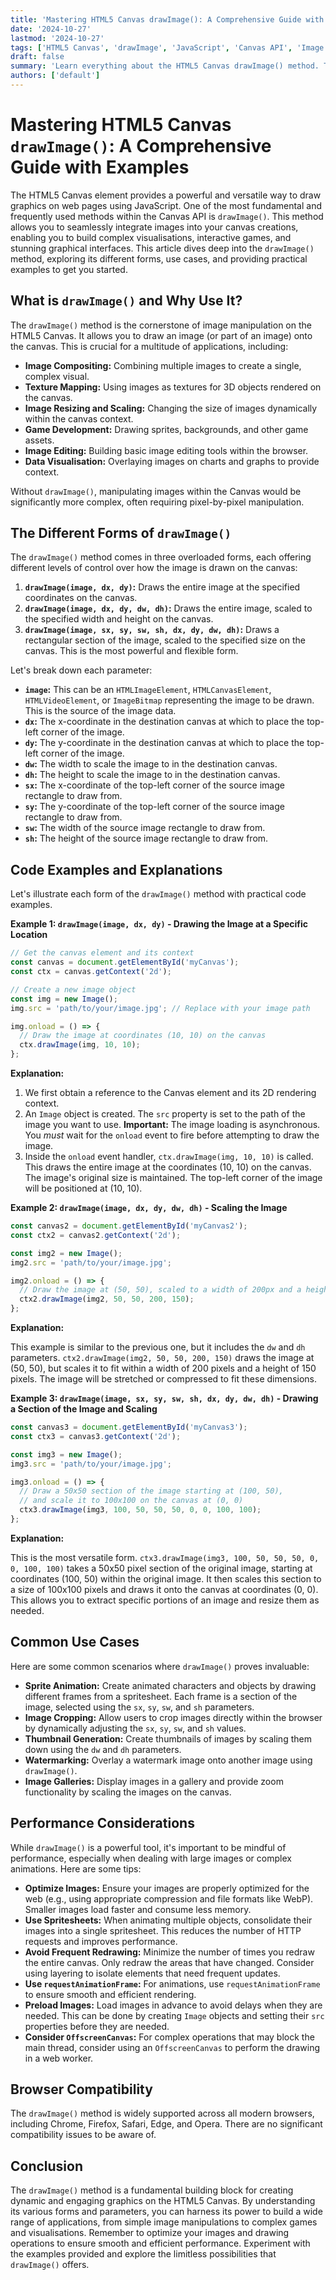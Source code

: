 ```yaml
---
title: 'Mastering HTML5 Canvas drawImage(): A Comprehensive Guide with Examples'
date: '2024-10-27'
lastmod: '2024-10-27'
tags: ['HTML5 Canvas', 'drawImage', 'JavaScript', 'Canvas API', 'Image Manipulation', 'Graphics Programming']
draft: false
summary: 'Learn everything about the HTML5 Canvas drawImage() method. This comprehensive guide covers its various forms, use cases, performance tips, and common pitfalls with clear code examples.'
authors: ['default']
---
```


# Mastering HTML5 Canvas `drawImage()`: A Comprehensive Guide with Examples

The HTML5 Canvas element provides a powerful and versatile way to draw graphics on web pages using JavaScript.  One of the most fundamental and frequently used methods within the Canvas API is `drawImage()`. This method allows you to seamlessly integrate images into your canvas creations, enabling you to build complex visualisations, interactive games, and stunning graphical interfaces.  This article dives deep into the `drawImage()` method, exploring its different forms, use cases, and providing practical examples to get you started.

## What is `drawImage()` and Why Use It?

The `drawImage()` method is the cornerstone of image manipulation on the HTML5 Canvas. It allows you to draw an image (or part of an image) onto the canvas.  This is crucial for a multitude of applications, including:

*   **Image Compositing:** Combining multiple images to create a single, complex visual.
*   **Texture Mapping:**  Using images as textures for 3D objects rendered on the canvas.
*   **Image Resizing and Scaling:**  Changing the size of images dynamically within the canvas context.
*   **Game Development:**  Drawing sprites, backgrounds, and other game assets.
*   **Image Editing:**  Building basic image editing tools within the browser.
*   **Data Visualisation:**  Overlaying images on charts and graphs to provide context.

Without `drawImage()`, manipulating images within the Canvas would be significantly more complex, often requiring pixel-by-pixel manipulation.

## The Different Forms of `drawImage()`

The `drawImage()` method comes in three overloaded forms, each offering different levels of control over how the image is drawn on the canvas:

1.  **`drawImage(image, dx, dy)`:**  Draws the entire image at the specified coordinates on the canvas.
2.  **`drawImage(image, dx, dy, dw, dh)`:**  Draws the entire image, scaled to the specified width and height on the canvas.
3.  **`drawImage(image, sx, sy, sw, sh, dx, dy, dw, dh)`:** Draws a rectangular section of the image, scaled to the specified size on the canvas.  This is the most powerful and flexible form.

Let's break down each parameter:

*   **`image`:** This can be an `HTMLImageElement`, `HTMLCanvasElement`, `HTMLVideoElement`, or `ImageBitmap` representing the image to be drawn. This is the source of the image data.
*   **`dx`:** The x-coordinate in the destination canvas at which to place the top-left corner of the image.
*   **`dy`:** The y-coordinate in the destination canvas at which to place the top-left corner of the image.
*   **`dw`:** The width to scale the image to in the destination canvas.
*   **`dh`:** The height to scale the image to in the destination canvas.
*   **`sx`:** The x-coordinate of the top-left corner of the source image rectangle to draw from.
*   **`sy`:** The y-coordinate of the top-left corner of the source image rectangle to draw from.
*   **`sw`:** The width of the source image rectangle to draw from.
*   **`sh`:** The height of the source image rectangle to draw from.

## Code Examples and Explanations

Let's illustrate each form of the `drawImage()` method with practical code examples.

**Example 1: `drawImage(image, dx, dy)` - Drawing the Image at a Specific Location**

```javascript
// Get the canvas element and its context
const canvas = document.getElementById('myCanvas');
const ctx = canvas.getContext('2d');

// Create a new image object
const img = new Image();
img.src = 'path/to/your/image.jpg'; // Replace with your image path

img.onload = () => {
  // Draw the image at coordinates (10, 10) on the canvas
  ctx.drawImage(img, 10, 10);
};
```

**Explanation:**

1.  We first obtain a reference to the Canvas element and its 2D rendering context.
2.  An `Image` object is created. The `src` property is set to the path of the image you want to use. **Important:** The image loading is asynchronous.  You *must* wait for the `onload` event to fire before attempting to draw the image.
3.  Inside the `onload` event handler, `ctx.drawImage(img, 10, 10)` is called. This draws the entire image at the coordinates (10, 10) on the canvas.  The image's original size is maintained.  The top-left corner of the image will be positioned at (10, 10).

**Example 2: `drawImage(image, dx, dy, dw, dh)` - Scaling the Image**

```javascript
const canvas2 = document.getElementById('myCanvas2');
const ctx2 = canvas2.getContext('2d');

const img2 = new Image();
img2.src = 'path/to/your/image.jpg';

img2.onload = () => {
  // Draw the image at (50, 50), scaled to a width of 200px and a height of 150px
  ctx2.drawImage(img2, 50, 50, 200, 150);
};
```

**Explanation:**

This example is similar to the previous one, but it includes the `dw` and `dh` parameters. `ctx2.drawImage(img2, 50, 50, 200, 150)` draws the image at (50, 50), but scales it to fit within a width of 200 pixels and a height of 150 pixels.  The image will be stretched or compressed to fit these dimensions.

**Example 3: `drawImage(image, sx, sy, sw, sh, dx, dy, dw, dh)` - Drawing a Section of the Image and Scaling**

```javascript
const canvas3 = document.getElementById('myCanvas3');
const ctx3 = canvas3.getContext('2d');

const img3 = new Image();
img3.src = 'path/to/your/image.jpg';

img3.onload = () => {
  // Draw a 50x50 section of the image starting at (100, 50),
  // and scale it to 100x100 on the canvas at (0, 0)
  ctx3.drawImage(img3, 100, 50, 50, 50, 0, 0, 100, 100);
};
```

**Explanation:**

This is the most versatile form. `ctx3.drawImage(img3, 100, 50, 50, 50, 0, 0, 100, 100)` takes a 50x50 pixel section of the original image, starting at coordinates (100, 50) within the original image.  It then scales this section to a size of 100x100 pixels and draws it onto the canvas at coordinates (0, 0).  This allows you to extract specific portions of an image and resize them as needed.

## Common Use Cases

Here are some common scenarios where `drawImage()` proves invaluable:

*   **Sprite Animation:** Create animated characters and objects by drawing different frames from a spritesheet. Each frame is a section of the image, selected using the `sx`, `sy`, `sw`, and `sh` parameters.
*   **Image Cropping:** Allow users to crop images directly within the browser by dynamically adjusting the `sx`, `sy`, `sw`, and `sh` values.
*   **Thumbnail Generation:**  Create thumbnails of images by scaling them down using the `dw` and `dh` parameters.
*   **Watermarking:** Overlay a watermark image onto another image using `drawImage()`.
*   **Image Galleries:**  Display images in a gallery and provide zoom functionality by scaling the images on the canvas.

## Performance Considerations

While `drawImage()` is a powerful tool, it's important to be mindful of performance, especially when dealing with large images or complex animations. Here are some tips:

*   **Optimize Images:** Ensure your images are properly optimized for the web (e.g., using appropriate compression and file formats like WebP).  Smaller images load faster and consume less memory.
*   **Use Spritesheets:**  When animating multiple objects, consolidate their images into a single spritesheet. This reduces the number of HTTP requests and improves performance.
*   **Avoid Frequent Redrawing:**  Minimize the number of times you redraw the entire canvas.  Only redraw the areas that have changed.  Consider using layering to isolate elements that need frequent updates.
*   **Use `requestAnimationFrame`:** For animations, use `requestAnimationFrame` to ensure smooth and efficient rendering.
*   **Preload Images:** Load images in advance to avoid delays when they are needed. This can be done by creating `Image` objects and setting their `src` properties before they are needed.
*   **Consider `OffscreenCanvas`:** For complex operations that may block the main thread, consider using an `OffscreenCanvas` to perform the drawing in a web worker.

## Browser Compatibility

The `drawImage()` method is widely supported across all modern browsers, including Chrome, Firefox, Safari, Edge, and Opera.  There are no significant compatibility issues to be aware of.

## Conclusion

The `drawImage()` method is a fundamental building block for creating dynamic and engaging graphics on the HTML5 Canvas.  By understanding its various forms and parameters, you can harness its power to build a wide range of applications, from simple image manipulations to complex games and visualisations.  Remember to optimize your images and drawing operations to ensure smooth and efficient performance.  Experiment with the examples provided and explore the limitless possibilities that `drawImage()` offers.